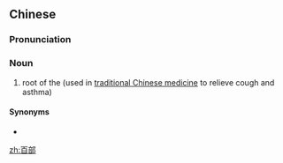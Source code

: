 ==Chinese==
{{zh-forms}}

===Pronunciation===
{{zh-pron
|m=bǎibù
|cat=n
}}

===Noun===
{{zh-noun}}

# root of the {{taxlink|Stemona tuberosa|species|noshow=1}} (used in [[traditional Chinese medicine]] to relieve cough and asthma)

====Synonyms====
* {{zh-l|百步}}

[[zh:百部]]